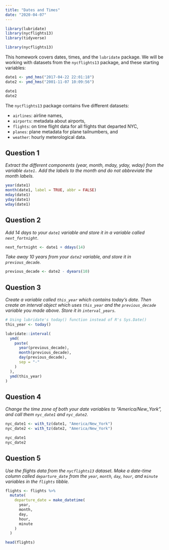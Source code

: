 ```yaml
---
title: "Dates and Times"
date: "2020-04-07"
---
```


```r
library(lubridate)
library(nycflights13)
library(tidyverse)
```

```r
library(nycflights13)
```

This homework covers dates, times, and the `lubridate` package. We will be working with datasets from the `nycflights13` package, and these starting variables:

```r
date1 <- ymd_hms("2017-04-22 22:01:18")
date2 <- ymd_hms("2001-11-07 10:09:56")
```

```r
date1
date2
```

The `nycflights13` package contains five different datasets:

- `airlines`: airline names,
- `airports`: metadata about airports,
- `flights`: on time flight data for all flights that departed NYC,
- `planes`: plane metadata for plane tailnumbers, and
- `weather`: hourly meterological data.

## Question 1
*Extract the different components (year, month, mday, yday, wday) from the variable `date1.` Add the labels to the month and do not abbreviate the month labels.*

```r
year(date1)
month(date1, label = TRUE, abbr = FALSE)
mday(date1)
yday(date1)
wday(date1)
```

## Question 2
*Add 14 days to your `date1` variable and store it in a variable called `next_fortnight`.*

```r
next_fortnight <- date1 + ddays(14)
```

*Take away 10 years from your `date2` variable, and store it in `previous_decade`.*

```r
previous_decade <- date2 - dyears(10)
```

## Question 3
*Create a variable called `this_year` which contains today’s date. Then create an interval object which uses `this_year` and the `previous_decade` variable you made above. Store it in `interval_years`.*

```r
# Using lubridate's today() function instead of R's Sys.Date()
this_year <- today()
```

```r
lubridate::interval(
  ymd(
    paste(
      year(previous_decade),
      month(previous_decade),
      day(previous_decade),
      sep = "-"
    )
  ),
  ymd(this_year)
)
```

## Question 4
*Change the time zone of both your date variables to "America/New_York", and call them `nyc_date1` and `nyc_date2`.*

```r
nyc_date1 <- with_tz(date1, "America/New_York")
nyc_date2 <- with_tz(date2, "America/New_York")
```

```r
nyc_date1
nyc_date2
```

## Question 5
*Use the flights data from the `nycflights13` dataset. Make a date-time column called `departure_date` from the `year`, `month`, `day`, `hour`, and `minute` variables in the `flights` tibble.*

```r
flights <- flights %>% 
  mutate(
    departure_date = make_datetime(
      year,
      month,
      day,
      hour,
      minute
    )
  )
```

```r
head(flights)
```
